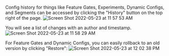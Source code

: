 Config history for things like Feature Gates, Experiments, Dynamic Configs, and Segments can be accessed by clicking the "History" button on the top right of the page.
![Screen Shot 2022-05-23 at 11 57 53 AM](https://user-images.githubusercontent.com/77301670/169888209-0def03c4-f079-45c7-8f6b-427ad54283e5.png)

You will see a list of changes with an author and timestamp. 
![Screen Shot 2022-05-23 at 11 58 29 AM](https://user-images.githubusercontent.com/77301670/169888219-6dd20bb4-2d22-4396-b9cb-ebe3a7307b90.png)

For Feature Gates and Dynamic Configs, you can easily rollback to an old version by clicking "Restore":
![Screen Shot 2022-05-23 at 12 02 38 PM](https://user-images.githubusercontent.com/77301670/169888598-df6f94ee-0194-4f09-906e-d85ed89cd554.png)
